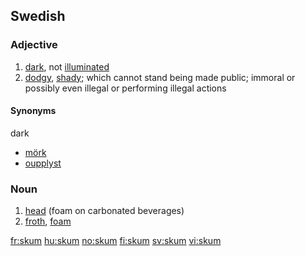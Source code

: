 ==Swedish==

===Adjective===
{{sv-adj-reg|alt=skumm}}
{{infl|sv|adjective}}

# [[dark]], not [[illuminate]]d
# [[dodgy]], [[shady]]; which cannot stand being made public; immoral or possibly even illegal or performing illegal actions

====Synonyms====
;dark
*[[mörk]]
*[[oupplyst]]


===Noun===
{{sv-noun-n-zero|stem=skumm}}
{{sv-noun|g=n}}

# [[head]] (foam on carbonated beverages)
# [[froth]], [[foam]]

[[fr:skum]]
[[hu:skum]]
[[no:skum]]
[[fi:skum]]
[[sv:skum]]
[[vi:skum]]